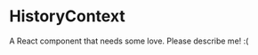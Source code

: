 
<Meta title="@flapjs/services/history/HistoryContext"
    component={HistoryContext}/>

# HistoryContext

A React component that needs some love. Please describe me! :(

<Props of={HistoryContext}/>


